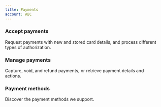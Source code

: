 ```yaml
---
title: Payments
account: ABC
---
```


### Accept payments

Request payments with new and stored card details, and process different types of authorization.


### Manage payments

Capture, void, and refund payments, or retrieve payment details and actions.


### Payment methods

Discover the payment methods we support.





